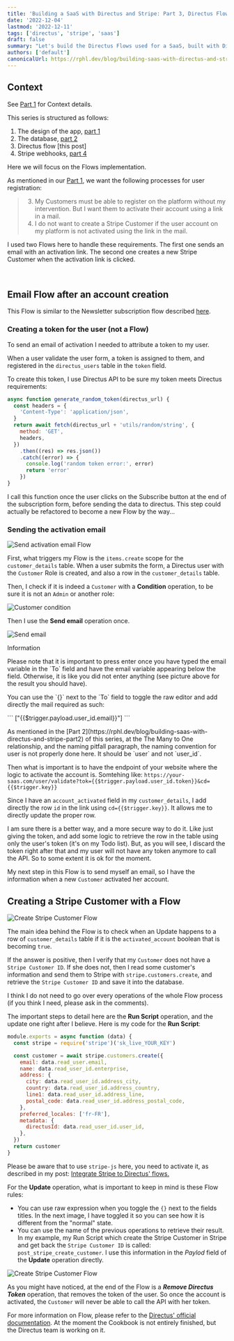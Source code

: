 ```yaml
---
title: 'Building a SaaS with Directus and Stripe: Part 3, Directus Flows.'
date: '2022-12-04'
lastmod: '2022-12-11'
tags: ['directus', 'stripe', 'saas']
draft: false
summary: "Let's build the Directus Flows used for a SaaS, built with Directus and Stripe Billing."
authors: ['default']
canonicalUrl: https://rphl.dev/blog/building-saas-with-directus-and-stripe-part3
---
```


## Context

See [Part 1](https://rphl.dev/blog/building-saas-with-directus-and-stripe-part1) for Context details.

This series is structured as follows:

1. The design of the app, [part 1](https://rphl.dev/blog/building-saas-with-directus-and-stripe-part1)
2. The database, [part 2](https://rphl.dev/blog/building-saas-with-directus-and-stripe-part2)
3. Directus flow [this post]
4. Stripe webhooks, [part 4](https://rphl.dev/blog/building-saas-with-directus-and-stripe-part4)

Here we will focus on the Flows implementation.

As mentioned in our [Part 1](https://rphl.dev/blog/building-saas-with-directus-and-stripe-part1),
we want the following processes for user registration:

> 3. My Customers must be able to register on the platform without my intervention. But I want them to
>    activate their account using a link in a mail.
> 4. I do not want to create a Stripe Customer if the user account on my platform is not activated using the
>    link in the mail.

I used two Flows here to handle these requirements. The first one sends
an email with an activation link. The second one creates a new Stripe Customer
when the activation link is clicked.

<TOCInline toc={props.toc} asDisclosure toHeading={3} />
<br />

## Email Flow after an account creation

This Flow is similar to the Newsletter subscription flow described
[here](https://rphl.dev/blog/creating-newsletter-subscription-form-directus).

### Creating a token for the user (not a Flow)

To send an email of activation I needed to attribute a token to my user.

When a user validate the user form, a token is assigned to them, and registered in
the `directus_users` table in the `token` field.

To create this token, I use Directus API to be sure my token
meets Directus requirements:

```js
async function generate_random_token(directus_url) {
  const headers = {
    'Content-Type': 'application/json',
  }
  return await fetch(directus_url + 'utils/random/string', {
    method: 'GET',
    headers,
  })
    .then((res) => res.json())
    .catch((error) => {
      console.log('random token error:', error)
      return 'error'
    })
}
```

I call this function once the user clicks on the Subscribe button at the end
of the subscription form, before sending the data to directus. This step could actually be
refactored to become a new Flow by the way...

### Sending the activation email

![Send activation email Flow](/static/images/directus-stripe-part-3/send_activation_email_whole_flow.webp)

First, what triggers my Flow is the `items.create` scope for the `customer_details` table.
When a user submits the form, a Directus user with the `Customer` Role is created, and also
a row in the `customer_details` table.

Then, I check if it is indeed a `Customer` with a **Condition** operation, to be sure it is not an `Admin` or another role:

![Customer condition](/static/images/directus-stripe-part-3/send_activation_email_customer_condition.webp)

Then I use the **Send email** operation once.

![Send email](/static/images/directus-stripe-part-3/send_activation_email_send_email.webp)

<div className="mb-4 rounded-lg bg-orange-100 px-4 pt-4 pb-2 text-orange-700 dark:bg-orange-200 dark:text-orange-800">
  <p className="m-0 pb-0 text-lg font-medium">Information</p>
  <p className="m-0 pt-0 text-lg">
    Please note that it is important to press enter once you have typed the email variable in the
    `To` field and have the email variable appearing below the field. Otherwise, it is like you did
    not enter anything (see picture above for the result you should have).
  </p>
  <p className="m-0 pt-0 text-lg">
    You can use the `{}` next to the `To` field to toggle the raw editor and add
    directly the mail required as such:
  </p>
  <p className="m-0 pt-0 text-lg">
    ```
    ["{{$trigger.payload.user_id.email}}"]
    ```
    </p>
  <p className="m-0 pt-0 text-lg">
    As mentioned in the [Part 2](https://rphl.dev/blog/building-saas-with-directus-and-stripe-part2)
    of this series, at the <span className="text-orange-700 dark:text-orange-800 font-bold">The Many to One relationship,
    and the naming pitfall</span> paragraph,
    the naming convention for user is not properly done here.
    It should be `user` and not `user_id`.
  </p>
</div>

Then what is important is to have the endpoint of your website where the logic
to activate the account is. Somtehing like: `https://your-saas.com/user/validate?tok={{$trigger.payload.user_id.token}}&cd={{$trigger.key}}`

Since I have an `account_activated` field in my `customer_details`,
I add directly the row `id` in the link using `cd={{$trigger.key}}`. It allows me to directly update the proper row.

I am sure there is a better way,
and a more secure way to do it. Like just giving the token, and add some logic to retrieve the row in the table using
only the user's token (it's on my Todo list). But, as you will see, I discard the token
right after that and my user will not have any token anymore to call the API. So to some extent
it is ok for the moment.

My next step in this Flow is to send myself an email, so I have the information
when a new `Customer` activated her account.

## Creating a Stripe Customer with a Flow

![Create Stripe Customer Flow](/static/images/directus-stripe-part-3/create-stripe-customer-flow.webp)

The main idea behind the Flow is to check when an Update happens to a row of `customer_details`
table if it is the `activated_account` boolean that is becoming `true`.

If the answer is positive, then I verify that my `Customer` does not have a `Stripe Customer ID`. If she does not,
then I read some customer's information and send them to Stripe with `stripe.customers.create`, and retrieve the
`Stripe Customer ID` and save it into the database.

I think I do not need to go over every operations of the whole Flow process (if you think I need, please ask in the comments).

The important steps to detail here are the **Run Script** operation, and the update one right after I believe. Here is my code for the **Run Script**:

```js
module.exports = async function (data) {
  const stripe = require('stripe')('sk_live_YOUR_KEY')

  const customer = await stripe.customers.create({
    email: data.read_user.email,
    name: data.read_user_id.enterprise,
    address: {
      city: data.read_user_id.address_city,
      country: data.read_user_id.address_country,
      line1: data.read_user_id.address_line,
      postal_code: data.read_user_id.address_postal_code,
    },
    preferred_locales: ['fr-FR'],
    metadata: {
      directusId: data.read_user_id.user_id,
    },
  })
  return customer
}
```

Please be aware that to use `stripe-js` here, you need to activate it, as described in my post:
[Integrate Stripe to Directus' flows.](https://rphl.dev/blog/integrate-stripe-to-directus-flow)

For the **Update** operation, what is important to keep in mind is these Flow rules:

- You can use raw expression when you toggle the `{}` next to the fields titles.
  In the next image, I have toggled it so you can see how it is different from the "normal" state.
- You can use the name of the previous operations to retrieve their result. In my example, my Run Script which
  create the Stripe Customer in Stripe and get back the `Stripe Customer ID` is called:
  `post_stripe_create_customer`. I use this information in the _Paylod_ field of the **Update** operation directly.

![Create Stripe Customer Flow](/static/images/directus-stripe-part-3/create-stripe-customer-flow-save-operation.webp)

As you might have noticed, at the end of the Flow is a **_Remove Directus Token_** operation, that removes the
token of the user. So once the account is activated, the `Customer` will never be able to call the API with
her token.

For more information on Flow, please refer to the
[Directus' official documentation](https://docs.directus.io/configuration/flows.html).
At the moment the Cookbook is not entirely finished, but the Directus team is working on it.
